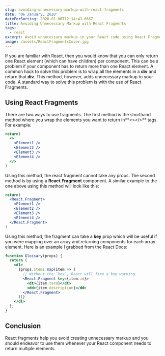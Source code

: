 ```yaml
---
slug: avoiding-unnecessary-markup-with-react-fragments
date: '06 January, 2020'
dateForSorting: 2020-01-06T12:14:41.866Z
title: Avoiding Unnecessary Markup with React Fragments
tags:
  - react
excerpt: Avoid unnecessary markup in your React code using React Fragments.
image: /assets/ReactFragmentsCover.jpg
---
```

If you are familiar with React, then you would know that you can only return one React element (which can have children) per component. This can be a problem if your component has to return more than one React element. A common hack to solve this problem is to wrap all the elements in a **div** and return that **div**. This method, however, adds unnecessary markup to your code. A standard way to solve this problem is with the use of React Fragments.

## Using React Fragments

There are two ways to use fragments. The first method is the shorthand method where you wrap the elements you want to return in**<></>** tags. For example:

```jsx
return(
  <>
    <Element1 />
    <Element2 />
    <Element3 />
    <Element4 />
  </>
)
```

Using this method, the react fragment cannot take any props.
The second method is by using a **React.Fragment** component. A similar example to the one above using this method will look like this:

```jsx
return(
  <React.Fragment>
    <Element1 />
    <Element2 />
    <Element3 />
    <Element4 />
  </React.Fragment>
)
```

Using this method, the fragment can take a **key** prop which will be useful if you were mapping over an array and returning components for each array element. Here is an example I grabbed from the React Docs:

```jsx
function Glossary(props) {
  return (
    <dl>
      {props.items.map(item => (
        // Without the `key`, React will fire a key warning
        <React.Fragment key={item.id}>
          <dt>{item.term}</dt>
          <dd>{item.description}</dd>
        </React.Fragment>
      ))}
    </dl>
  );
}
```



## Conclusion

React fragments help you avoid creating unnecessary markup and you should endeavor to use them whenever your React component needs to return multiple elements.
